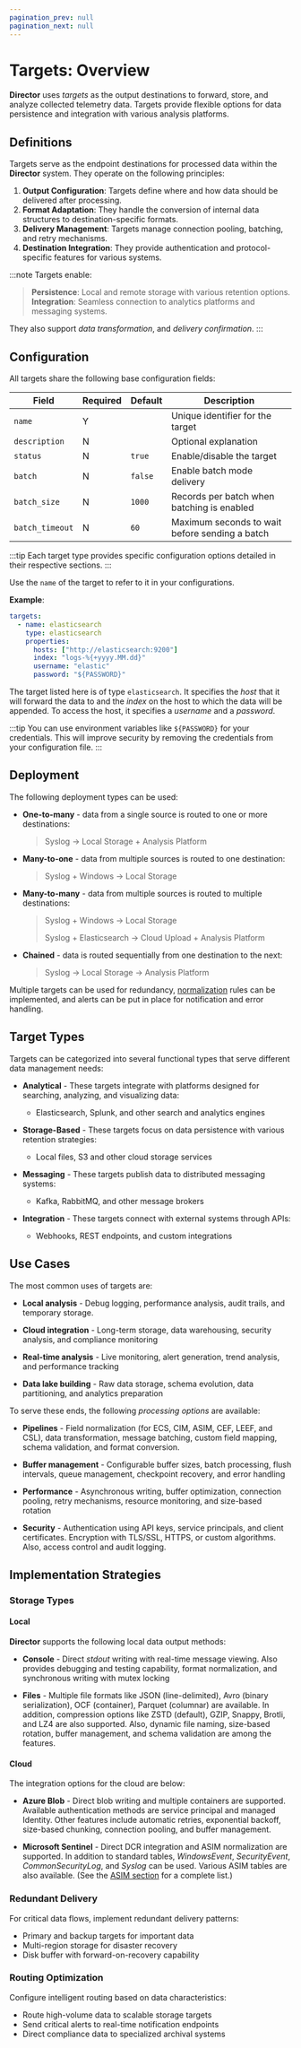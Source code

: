 ```yaml
---
pagination_prev: null
pagination_next: null
---
```


# Targets: Overview

**Director** uses _targets_ as the output destinations to forward, store, and analyze collected telemetry data. Targets provide flexible options for data persistence and integration with various analysis platforms.

## Definitions

Targets serve as the endpoint destinations for processed data within the **Director** system. They operate on the following principles:

1. **Output Configuration**: Targets define where and how data should be delivered after processing.
2. **Format Adaptation**: They handle the conversion of internal data structures to destination-specific formats.
3. **Delivery Management**: Targets manage connection pooling, batching, and retry mechanisms.
4. **Destination Integration**: They provide authentication and protocol-specific features for various systems.

:::note
Targets enable:

> **Persistence**: Local and remote storage with various retention options.\
> **Integration**: Seamless connection to analytics platforms and messaging systems.

They also support _data transformation_, and _delivery confirmation_.
:::

## Configuration

All targets share the following base configuration fields:

|Field|Required|Default|Description|
|---|---|---|---|
|`name`|Y||Unique identifier for the target|
|`description`|N||Optional explanation|
|`status`|N|`true`|Enable/disable the target|
|`batch`|N|`false`|Enable batch mode delivery|
|`batch_size`|N|`1000`|Records per batch when batching is enabled|
|`batch_timeout`|N|`60`|Maximum seconds to wait before sending a batch|

:::tip
Each target type provides specific configuration options detailed in their respective sections.
:::

Use the `name` of the target to refer to it in your configurations.

**Example**:

```yaml
targets:
  - name: elasticsearch
    type: elasticsearch
    properties:
      hosts: ["http://elasticsearch:9200"]
      index: "logs-%{+yyyy.MM.dd}"
      username: "elastic"
      password: "${PASSWORD}"
```

The target listed here is of type `elasticsearch`. It specifies the _host_ that it will forward the data to and the _index_ on the host to which the data will be appended. To access the host, it specifies a _username_ and a _password_.

:::tip
You can use environment variables like `${PASSWORD}` for your credentials. This will improve security by removing the credentials from your configuration file.
:::

## Deployment

The following deployment types can be used:

* **One-to-many** - data from a single source is routed to one or more destinations:

  > Syslog → Local Storage + Analysis Platform

* **Many-to-one** - data from multiple sources is routed to one destination:

  > Syslog + Windows → Local Storage

* **Many-to-many** - data from multiple sources is routed to multiple destinations:

  > Syslog + Windows → Local Storage
  >
  > Syslog + Elasticsearch → Cloud Upload + Analysis Platform

* **Chained** - data is routed sequentially from one destination to the next:

  > Syslog → Local Storage → Analysis Platform

Multiple targets can be used for redundancy, [normalization](../pipelines/normalization.mdx) rules can be implemented, and alerts can be put in place for notification and error handling.

## Target Types

Targets can be categorized into several functional types that serve different data management needs:

* **Analytical** - These targets integrate with platforms designed for searching, analyzing, and visualizing data:
  * Elasticsearch, Splunk, and other search and analytics engines
  
* **Storage-Based** - These targets focus on data persistence with various retention strategies:
  * Local files, S3 and other cloud storage services
  
* **Messaging** - These targets publish data to distributed messaging systems:
  * Kafka, RabbitMQ, and other message brokers

* **Integration** - These targets connect with external systems through APIs:
  * Webhooks, REST endpoints, and custom integrations

## Use Cases

The most common uses of targets are:

* **Local analysis** - Debug logging, performance analysis, audit trails, and temporary storage.

* **Cloud integration** - Long-term storage, data warehousing, security analysis, and compliance monitoring

* **Real-time analysis** - Live monitoring, alert generation, trend analysis, and performance tracking

* **Data lake building** - Raw data storage, schema evolution, data partitioning, and analytics preparation

To serve these ends, the following _processing options_ are available:

* **Pipelines** - Field normalization (for ECS, CIM, ASIM, CEF, LEEF, and CSL), data transformation, message batching, custom field mapping, schema validation, and format conversion.

* **Buffer management** - Configurable buffer sizes, batch processing, flush intervals, queue management, checkpoint recovery, and error handling

* **Performance** - Asynchronous writing, buffer optimization, connection pooling, retry mechanisms, resource monitoring, and size-based rotation

* **Security** - Authentication using API keys, service principals, and client certificates. Encryption with TLS/SSL, HTTPS, or custom algorithms. Also, access control and audit logging.

## Implementation Strategies

### Storage Types

#### Local

**Director** supports the following local data output methods:

* **Console** - Direct _stdout_ writing with real-time message viewing. Also provides debugging and testing capability, format normalization, and synchronous writing with mutex locking

* **Files** - Multiple file formats like JSON (line-delimited), Avro (binary serialization), OCF (container), Parquet (columnar) are available. In addition, compression options like ZSTD (default), GZIP, Snappy, Brotli, and LZ4 are also supported. Also, dynamic file naming, size-based rotation, buffer management, and schema validation are among the features.

#### Cloud

The integration options for the cloud are below:

* **Azure Blob** - Direct blob writing and multiple containers are supported. Available authentication methods are service principal and managed Identity. Other features include automatic retries, exponential backoff, size-based chunking, connection pooling, and buffer management.

* **Microsoft Sentinel** - Direct DCR integration and ASIM normalization are supported. In addition to standard tables, _WindowsEvent_, _SecurityEvent_, _CommonSecurityLog_, and _Syslog_ can be used. Various ASIM tables are also available. (See the [ASIM section](../../appendix.mdx#asim) for a complete list.)

### Redundant Delivery

For critical data flows, implement redundant delivery patterns:

* Primary and backup targets for important data
* Multi-region storage for disaster recovery
* Disk buffer with forward-on-recovery capability

### Routing Optimization

Configure intelligent routing based on data characteristics:

* Route high-volume data to scalable storage targets
* Send critical alerts to real-time notification endpoints
* Direct compliance data to specialized archival systems
